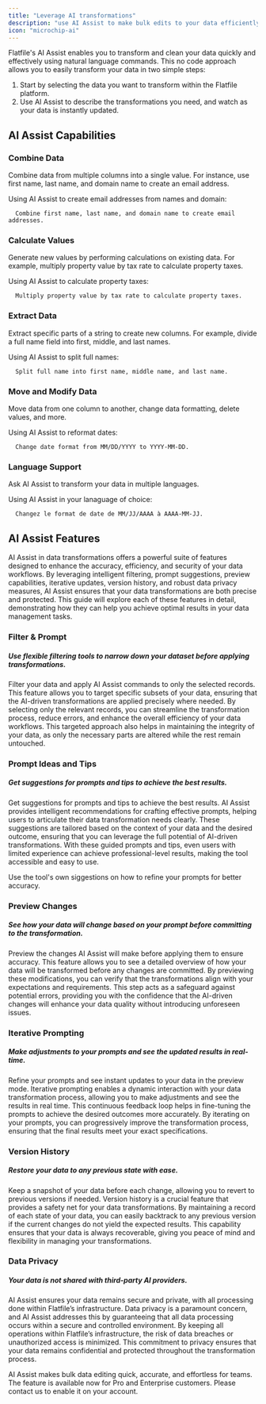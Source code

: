 ```yaml
---
title: "Leverage AI transformations"
description: "use AI Assist to make bulk edits to your data efficiently and accurately"
icon: "microchip-ai"
---
```


<Snippet file="shared/dxpbanner.mdx" />

Flatfile's AI Assist enables you to transform and clean your data quickly and
effectively using natural language commands. This no code approach allows you to
easily transform your data in two simple steps:

1. Start by selecting the data you want to transform within the Flatfile
   platform.
2. Use AI Assist to describe the transformations you need, and watch as your
   data is instantly updated.

## AI Assist Capabilities

### Combine Data

Combine data from multiple columns into a single value. For instance, use first
name, last name, and domain name to create an email address.

Using AI Assist to create email addresses from names and domain:

```plaintext
  Combine first name, last name, and domain name to create email addresses.
```

### Calculate Values

Generate new values by performing calculations on existing data. For example,
multiply property value by tax rate to calculate property taxes.

Using AI Assist to calculate property taxes:

```plaintext
  Multiply property value by tax rate to calculate property taxes.
```

### Extract Data

Extract specific parts of a string to create new columns. For example, divide a
full name field into first, middle, and last names.

Using AI Assist to split full names:

```plaintext
  Split full name into first name, middle name, and last name.
```

### Move and Modify Data

Move data from one column to another, change data formatting, delete values, and
more.

Using AI Assist to reformat dates:

```plaintext
  Change date format from MM/DD/YYYY to YYYY-MM-DD.
```

### Language Support

Ask AI Assist to transform your data in multiple languages.

Using AI Assist in your lanaguage of choice:

```plaintext
  Changez le format de date de MM/JJ/AAAA à AAAA-MM-JJ.
```

## AI Assist Features

AI Assist in data transformations offers a powerful suite of features designed
to enhance the accuracy, efficiency, and security of your data workflows. By
leveraging intelligent filtering, prompt suggestions, preview capabilities,
iterative updates, version history, and robust data privacy measures, AI Assist
ensures that your data transformations are both precise and protected. This
guide will explore each of these features in detail, demonstrating how they can
help you achieve optimal results in your data management tasks.

### Filter & Prompt

##### Use flexible filtering tools to narrow down your dataset before applying transformations.

Filter your data and apply AI Assist commands to only the selected records. This
feature allows you to target specific subsets of your data, ensuring that the
AI-driven transformations are applied precisely where needed. By selecting only
the relevant records, you can streamline the transformation process, reduce
errors, and enhance the overall efficiency of your data workflows. This targeted
approach also helps in maintaining the integrity of your data, as only the
necessary parts are altered while the rest remain untouched.

### Prompt Ideas and Tips

##### Get suggestions for prompts and tips to achieve the best results.

Get suggestions for prompts and tips to achieve the best results. AI Assist
provides intelligent recommendations for crafting effective prompts, helping
users to articulate their data transformation needs clearly. These suggestions
are tailored based on the context of your data and the desired outcome, ensuring
that you can leverage the full potential of AI-driven transformations. With
these guided prompts and tips, even users with limited experience can achieve
professional-level results, making the tool accessible and easy to use.

<Info>
  Use the tool's own siggestions on how to refine your prompts for better
  accuracy.
</Info>

### Preview Changes

##### See how your data will change based on your prompt before committing to the transformation.

Preview the changes AI Assist will make before applying them to ensure accuracy.
This feature allows you to see a detailed overview of how your data will be
transformed before any changes are committed. By previewing these modifications,
you can verify that the transformations align with your expectations and
requirements. This step acts as a safeguard against potential errors, providing
you with the confidence that the AI-driven changes will enhance your data
quality without introducing unforeseen issues.

### Iterative Prompting

##### Make adjustments to your prompts and see the updated results in real-time.

Refine your prompts and see instant updates to your data in the preview mode.
Iterative prompting enables a dynamic interaction with your data transformation
process, allowing you to make adjustments and see the results in real time. This
continuous feedback loop helps in fine-tuning the prompts to achieve the desired
outcomes more accurately. By iterating on your prompts, you can progressively
improve the transformation process, ensuring that the final results meet your
exact specifications.

### Version History

##### Restore your data to any previous state with ease.

Keep a snapshot of your data before each change, allowing you to revert to
previous versions if needed. Version history is a crucial feature that provides
a safety net for your data transformations. By maintaining a record of each
state of your data, you can easily backtrack to any previous version if the
current changes do not yield the expected results. This capability ensures that
your data is always recoverable, giving you peace of mind and flexibility in
managing your transformations.

### Data Privacy

##### Your data is not shared with third-party AI providers.

AI Assist ensures your data remains secure and private, with all processing done
within Flatfile’s infrastructure. Data privacy is a paramount concern, and AI
Assist addresses this by guaranteeing that all data processing occurs within a
secure and controlled environment. By keeping all operations within Flatfile’s
infrastructure, the risk of data breaches or unauthorized access is minimized.
This commitment to privacy ensures that your data remains confidential and
protected throughout the transformation process.

<Note>
  AI Assist makes bulk data editing quick, accurate, and effortless for teams.
  The feature is available now for Pro and Enterprise customers. Please contact
  us to enable it on your account.
</Note>
